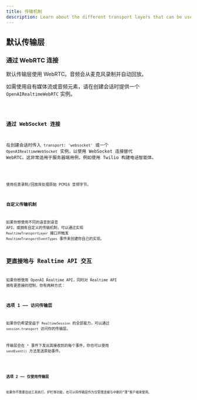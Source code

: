 ```yaml
---
title: 传输机制
description: Learn about the different transport layers that can be used with Realtime Agents.
---
```




## 默认传输层

### 通过 WebRTC 连接

默认传输层使用 WebRTC。音频会从麦克风录制并自动回放。

如需使用自有媒体流或音频元素，请在创建会话时提供一个 `OpenAIRealtimeWebRTC` 实例。

<Code lang="typescript" code={customWebRTCTransportExample} />

### 通过 WebSocket 连接

在创建会话时传入 `transport: 'websocket'` 或一个 `OpenAIRealtimeWebSocket` 实例，以使用 WebSocket 连接替代 WebRTC。这非常适用于服务器端用例，例如使用 Twilio 构建电话智能体。

<Code lang="typescript" code={websocketSessionExample} />

使用任意录制/回放库处理原始 PCM16 音频字节。

### 自定义传输机制

如果你想使用不同的语音到语音 API，或拥有自定义的传输机制，可以通过实现 `RealtimeTransportLayer` 接口并触发 `RealtimeTransportEventTypes` 事件来创建你自己的实现。

## 更直接地与 Realtime API 交互

如果你想使用 OpenAI Realtime API，同时对 Realtime API 拥有更直接的控制，你有两种方式：

### 选项 1 —— 访问传输层

如果你仍希望受益于 `RealtimeSession` 的全部能力，可以通过 `session.transport` 访问你的传输层。

传输层会在 `*` 事件下发出其接收到的每个事件，你也可以使用 `sendEvent()` 方法发送原始事件。

<Code lang="typescript" code={transportEventsExample} />

### 选项 2 —— 仅使用传输层

如果你不需要自动工具执行、护栏等功能，也可以将传输层作为仅管理连接与中断的“薄”客户端来使用。

<Code lang="typescript" code={thinClientExample} />
